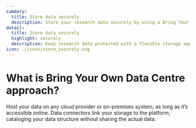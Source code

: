 ```yaml
---
summary: 
  title: Store data securely
  description: Store your research data securely by using a Bring Your Own Data Centre (BYOD) approach
detail:
  title: Store data securely
  highlight: securely
  description: Keep research data protected with a flexible storage approach. Epsilon lets you store your research data securely by using a Bring Your Own Data Centre (BYOD) approach. 
icon: ./icons/store_securely.svg
---
```


# What is Bring Your Own Data Centre approach?
Host your data on any cloud provider or on-premises system, as long as it’s accessible online. Data connectors link your storage to the platform, cataloging your data structure without sharing the actual data.

<ContentImage image='/images/sample-image.jpg' mode='accordion' entry='store_securely' />